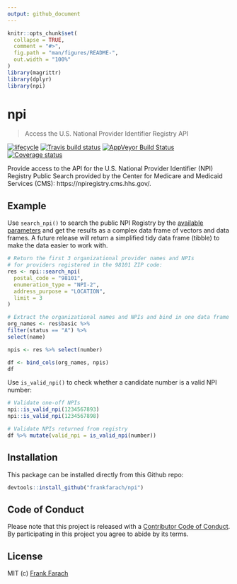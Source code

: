 ```yaml
---
output: github_document
---
```


<!-- README.md is generated from README.Rmd. Please edit that file -->

```r
knitr::opts_chunk$set(
  collapse = TRUE,
  comment = "#>",
  fig.path = "man/figures/README-",
  out.width = "100%"
)
library(magrittr)
library(dplyr)
library(npi)
```

# npi
> Access the U.S. National Provider Identifier Registry API

[![lifecycle](https://img.shields.io/badge/lifecycle-experimental-orange.svg)](https://www.tidyverse.org/lifecycle/#experimental) [![Travis build status](https://travis-ci.org/frankfarach/npi.svg?branch=master)](https://travis-ci.org/frankfarach/npi) [![AppVeyor Build Status](https://ci.appveyor.com/frankfarach/npi)](https://ci.appveyor.com/api/projects/status/github//frankfarach/npi/?branch=master&svg=true) [![Coverage status](https://codecov.io/gh/frankfarach/npi/branch/master/graph/badge.svg)](https://codecov.io/github/frankfarach/npi?branch=master)

Provide access to the API for the U.S. National Provider Identifier (NPI) Registry Public Search provided by the Center for Medicare and Medicaid Services (CMS): https://npiregistry.cms.hhs.gov/.

## Example

Use `search_npi()` to search the public NPI Registry by the [available parameters](https://npiregistry.cms.hhs.gov/registry/help-api) and get the results as a complex data frame of vectors and data frames. A future release will return a simplified tidy data frame (tibble) to make the data easier to work with.

```r
# Return the first 3 organizational provider names and NPIs
# for providers registered in the 98101 ZIP code:
res <- npi::search_npi(
  postal_code = "98101",
  enumeration_type = "NPI-2",
  address_purpose = "LOCATION",
  limit = 3
)

# Extract the organizational names and NPIs and bind in one data frame
org_names <- res$basic %>%
filter(status == "A") %>%
select(name)

npis <- res %>% select(number)

df <- bind_cols(org_names, npis)
df

```

Use `is_valid_npi()` to check whether a candidate number is a valid NPI number:

```r
# Validate one-off NPIs
npi::is_valid_npi(1234567893)
npi::is_valid_npi(1234567898)

# Validate NPIs returned from registry
df %>% mutate(valid_npi = is_valid_npi(number))
```

## Installation

This package can be installed directly from this Github repo:

```r
devtools::install_github("frankfarach/npi")
```

## Code of Conduct

Please note that this project is released with a [Contributor Code of Conduct](CODE_OF_CONDUCT.md). By participating in this project you agree to abide by its terms.

## License

MIT (c) [Frank Farach](https://github.com/frankfarach)
